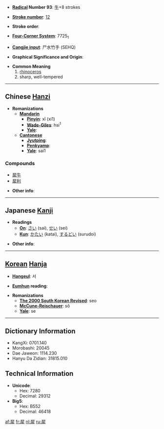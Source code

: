 * '''[[Wiktionary:Chinese radical index| Radical]] Number 93''': [[Wiktionary:Chinese radical index 牛|牛]]+8 strokes

* '''[[Wiktionary:Chinese total strokes index|Stroke number]]''': [[Wiktionary:Chinese total strokes index 12|12]]

* '''Stroke order''': 

* '''[[Wiktionary:Chinese four corner index|Four-Corner System]]''': 7725<sub>1</sub>

* '''[[Wiktionary:Chinese Cangjie index|Cangjie input]]''': 尸水竹手 (SEHQ)

* '''Graphical Significance and Origin''': 

* '''Common Meaning'''
*# [[rhinoceros]]
*# sharp, well-tempered

----

== Chinese [[Hanzi]] ==

* '''Romanizations'''
** '''[[Mandarin]]'''
*** '''[[Pinyin]]''': xī (xi1)
*** '''[[Wade-Giles]]''': hsi<sup>1</sup>
*** '''[[Yale]]''': 
** '''[[Cantonese]]'''
*** '''[[Jyutping]]''':
*** '''[[Penkyamp]]''': 
*** '''[[Yale]]''': sai1

===Compounds===
*[[犀牛]]
*[[犀利]]

* '''Other info''': 

----

== Japanese [[Kanji]] ==

* '''Readings'''
** '''[[On]]''':  [[さい]] (sai), [[せい]] (sei)
** '''[[Kun]]''': [[かたい]] (katai), [[するどい]] (surudoi)

* '''Other info''':  

----

== [[Korean]] [[Hanja]] ==

* '''[[Hangeul]]''': 서

* '''[[Eumhun]] reading''': 

* '''Romanizations'''
** '''[[The 2000 South Korean Revised Romanization|The 2000 South Korean Revised]]''': seo
** '''[[McCune-Reischauer]]''': sŏ
** '''[[Yale]]''': se

----

== Dictionary Information ==

* KangXi: 0701.140
* Morobashi: 20045
* Dae Jaweon: 1114.230
* Hanyu Da Zidian: 31815.010

== Technical Information ==

* '''Unicode''':
** Hex: 7280
** Decimal: 29312
* '''Big5''':
** Hex: B552
** Decimal: 46418

[[af:犀]]
[[fr:犀]]
[[nl:犀]]
[[ru:犀]]
